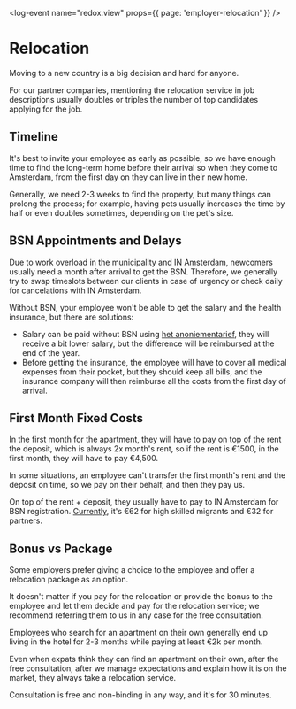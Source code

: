 <log-event name="redox:view" props={{ page: 'employer-relocation' }} />

# Relocation

Moving to a new country is a big decision and hard for anyone.

For our partner companies, mentioning the relocation service in job descriptions usually doubles or triples the number of top candidates applying for the job.

## Timeline
It's best to invite your employee as early as possible, so we have enough time to find the long-term home before their arrival so when they come to Amsterdam, from the first day on they can live in their new home.

Generally, we need 2-3 weeks to find the property, but many things can prolong the process; for example, having pets usually increases the time by half or even doubles sometimes, depending on the pet's size.

## BSN Appointments and Delays
Due to work overload in the municipality and IN Amsterdam, newcomers usually need a month after arrival to get the BSN. Therefore, we generally try to swap timeslots between our clients in case of urgency or check daily for cancelations with IN Amsterdam.

Without BSN, your employee won't be able to get the salary and the health insurance, but there are solutions:

- Salary can be paid without BSN using [het anoniementarief](https://www.administratie-informatie.nl/anoniementarief), they will receive a bit lower salary, but the difference will be reimbursed at the end of the year.
- Before getting the insurance, the employee will have to cover all medical expenses from their pocket, but they should keep all bills, and the insurance company will then reimburse all the costs from the first day of arrival.

## First Month Fixed Costs
In the first month for the apartment, they will have to pay on top of the rent the deposit, which is always 2x month's rent, so if the rent is €1500, in the first month, they will have to pay €4,500.

<callout>
In some situations, an employee can't transfer the first month's rent and the deposit on time, so we pay on their behalf, and then they pay us.
</callout>

On top of the rent + deposit, they usually have to pay to IN Amsterdam for BSN registration. [Currently](https://www.iamsterdam.com/en/our-network/in-amsterdam/about/our-services/fees), it's €62 for high skilled migrants and €32 for partners.

## Bonus vs Package
Some employers prefer giving a choice to the employee and offer a relocation package as an option.

It doesn't matter if you pay for the relocation or provide the bonus to the employee and let them decide and pay for the relocation service; we recommend referring them to us in any case for the free consultation.

<callout type="warning">
    Employees who search for an apartment on their own generally end up living in the hotel for 2-3 months while paying at least €2k per month.
</callout>

Even when expats think they can find an apartment on their own, after the free consultation, after we manage expectations and explain how it is on the market, they always take a relocation service.

Consultation is free and non-binding in any way, and it's for 30 minutes.